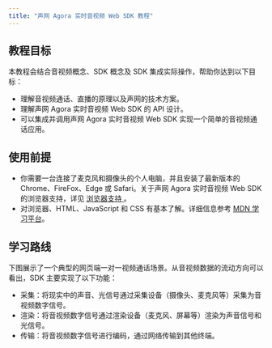 ```yaml
---
title: "声网 Agora 实时音视频 Web SDK 教程"
---
```


## 教程目标

本教程会结合音视频概念、SDK 概念及 SDK 集成实际操作，帮助你达到以下目标：
- 理解音视频通话、直播的原理以及声网的技术方案。
- 理解声网 Agora 实时音视频 Web SDK 的 API 设计。
- 可以集成并调用声网 Agora 实时音视频 Web SDK 实现一个简单的音视频通话应用。

## 使用前提

- 你需要一台连接了麦克风和摄像头的个人电脑，并且安装了最新版本的 Chrome、FireFox、Edge 或 Safari。关于声网 Agora 实时音视频 Web SDK 的浏览器支持，详见 [浏览器支持
](https://docs.agora.io/cn/Interactive%20Broadcast/web_sdk_compatibility)。
- 对浏览器、HTML、JavaScript 和 CSS 有基本了解。详细信息参考 [MDN 学习平台](https://developer.mozilla.org/zh-CN/)。

## 学习路线

下图展示了一个典型的网页端一对一视频通话场景。从音视频数据的流动方向可以看出，SDK 主要实现了以下功能：

- 采集：将现实中的声音、光信号通过采集设备（摄像头、麦克风等）采集为音视频数字信号。
- 渲染：将音视频数字信号通过渲染设备（麦克风、屏幕等）渲染为声音信号和光信号。
- 传输：将音视频数字信号进行编码，通过网络传输到其他终端。

<flow />